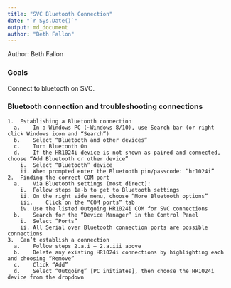 ```yaml
---
title: "SVC Bluetooth Connection"
date: "`r Sys.Date()`"
output: md_document
author: "Beth Fallon"
---
```


Author: Beth Fallon

### Goals

Connect to bluetooth on SVC.


### Bluetooth connection and troubleshooting connections
```
1.	Establishing a Bluetooth connection
  a.	In a Windows PC (~Windows 8/10), use Search bar (or right click Windows icon and “Search”)
  b.	Select “Bluetooth and other devices”
  c.	Turn Bluetooth On
  d.	If the HR1024i device is not shown as paired and connected, choose “Add Bluetooth or other device”
    i.	Select “Bluetooth” device
    ii.	When prompted enter the Bluetooth pin/passcode: “hr1024i”
2.	Finding the correct COM port
  a.	Via Bluetooth settings (most direct):
    i.	Follow steps 1a-b to get to Bluetooth settings
    ii.	On the right side menu, choose “More Bluetooth options”
    iii.	Click on the “COM ports” tab
    iv.	Use the listed Outgoing HR1024i COM for SVC connections
  b.	Search for the “Device Manager” in the Control Panel
    i.	Select “Ports”
    ii.	All Serial over Bluetooth connection ports are possible connections
3.	Can’t establish a connection
  a.	Follow steps 2.a.i – 2.a.iii above
  b.	Delete any existing HR1024i connections by highlighting each and choosing “Remove”
  c.	Click “Add”
  d.	Select “Outgoing” [PC initiates], then choose the HR1024i device from the dropdown
```